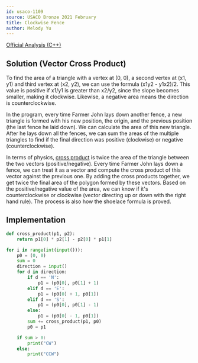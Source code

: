 ```yaml
---
id: usaco-1109
source: USACO Bronze 2021 February
title: Clockwise Fence
author: Melody Yu
---
```


[Official Analysis (C++)](http://usaco.org/current/data/sol_prob3_bronze_feb21.html)

## Solution (Vector Cross Product)

To find the area of a triangle with a vertex at (0, 0), a second vertex at (x1, y1) and third vertex at (x2, y2), we can use the formula (x1y2 - y1x2)/2. This value is positive if x1/y1 is greater than x2/y2, since the slope becomes smaller, making it clockwise. Likewise, a negative area means the direction is counterclockwise.

In the program, every time Farmer John lays down another fence, a new triangle is formed with his new position, the origin, and the previous position (the last fence he laid down). We can calculate the area of this new triangle. After he lays down all the fences, we can sum the areas of the multiple triangles to find if the final direction was positive (clockwise) or negative (counterclockwise).

In terms of physics, [cross product](https://en.wikipedia.org/wiki/Cross_product) is twice the area of the triangle between the two vectors (positive/negative). Every time Farmer John lays down a fence, we can treat it as a vector and compute the cross product of this vector against the previous one. By adding the cross products together, we get twice the final area of the polygon formed by these vectors. Based on the positive/negative value of the area, we can know if it's counterclockwise or clockwise (vector directing up or down with the right hand rule). The process is also how the shoelace formula is proved.


<LanguageSection>
<PySection>

## Implementation

```python
def cross_product(p1, p2):
	return p1[0] * p2[1] - p2[0] * p1[1]

for i in range(int(input())):
	p0 = (0, 0)
	sum = 0
	direction = input()
	for d in direction:
		if d == 'N':
			p1 = (p0[0], p0[1] + 1)
		elif d == 'E':
			p1 = (p0[0] + 1, p0[1])
		elif d == 'S':
			p1 = (p0[0], p0[1] - 1)
		else:
			p1 = (p0[0] - 1, p0[1])
		sum += cross_product(p1, p0)
		p0 = p1

	if sum > 0:
		print("CW")
	else:
		print("CCW")
```

</PySection>
</LanguageSection>

